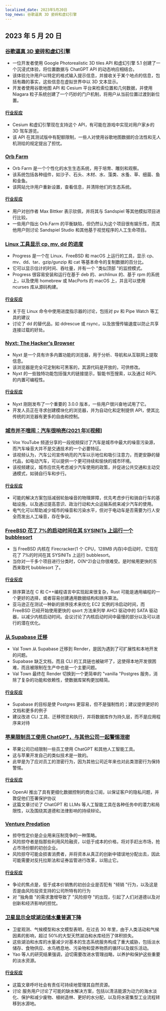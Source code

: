 ```yaml
---
localized_date: 2023年5月20日
top_news: 谷歌逼真 3D 瓷砖和虚幻引擎
---
```




<CallToAction />

<Steps>

## 2023 年 5 月 20 日

### [谷歌逼真 3D 瓷砖和虚幻引擎](https://nilsbakker.nl/portfolio/3d-tiles/)

- 一位开发者使用 Google Photorealistic 3D tiles API 和虚幻引擎 5.1 创建了一个沉浸式体验，将位置数据与 ChatGPT API 的动态响应相结合。
- 该体验允许用户以特定的格式输入提示信息，并接收关于某个地点的信息，包括有趣的事实，这些信息在虚拟世界中以 3D 文本显示。
- 开发者使用谷歌地图 API 和 Cesium 平台来检索位置和几何数据，并使用 Niagara 粒子系统创建了一个巧妙的门户机制，将用户从当前位置过渡到新位置。

#### [行业反应](http://news.ycombinator.com/item?id=36000631)

- Cesium 和虚幻引擎现在支持这个 API，有可能在游戏中实现对用户家乡的 3D 驾车游览。
- 该 API 在其测试版中有配额限制，一些人对使用谷歌地图数据的合法性和无人机测绘的规定提出了担忧。

### [Orb Farm](https://orb.farm/)

- Orb Farm 是一个个性化的水生生态系统，用于培育、雕刻和观察。
- 该系统包括各种组件，如沙子、石头、木材、水、藻类、水蚤、草、细菌、鱼和金鱼。
- 该网站允许用户重新设置，查看信息，并清除他们的生态系统。

#### [行业反应](http://news.ycombinator.com/item?id=35999835)

- 用户对创作者 Max Bittker 表示钦佩，并将其与 Sandspiel 等其他模拟项目进行比较。
- 一些用户指出 Orb.Farm 的平衡缺陷，但仍然认为这个项目很有娱乐性，而其他用户则讨论 Sandspiel Studio 和其他基于视觉程序的人工生命项目。

### [Linux 工具显示 cp, mv, dd 的进度](https://github.com/Xfennec/progress)

- Progress 是一个在 Linux、FreeBSD 和 macOS 上运行的工具，显示 cp、mv、dd、tar、gzip/gunzip 和 cat 等基本命令的复制数据的百分比。
- 它可以显示估计的时间、吞吐量，并有一个 "类似顶部 "的监控模式。
- Progress 很容易安装和运行在基于 deb 的、archlinux 的、基于 rpm 的系统上，以及使用 homebrew 或 MacPorts 的 macOS 上，并且可以使用 ncurses 库从源码构建。

#### [行业反应](http://news.ycombinator.com/item?id=36000407)

- 关于在 Linux 命令中使用进度指示器的讨论，包括对 pv 和 Pipe Watch 等工具的建议
- 讨论了 dd 的替代品，如 ddrescue 或 rsync，以及放慢传输速度以防止共享连接过载的好处。

### [Nyxt: The Hacker's Browser](https://nyxt.atlas.engineer/)

- Nyxt 是一个具有许多内置功能的浏览器，用于分析、导航和从互联网上提取信息。
- 该浏览器是完全可定制和可黑客的，其源代码是开放的，可供修改。
- Nyxt 的一些独特功能包括强大的链接提示，智能书签搜索，以及通过 REPL 的内置可编程性。

#### [行业反应](http://news.ycombinator.com/item?id=36006423)

- Nyxt 刚刚发布了一个重要的 3.0.0 版本，一些用户很兴奋地试用了它。
- 开发人员正在寻求创建模块化的浏览器，并为自动化和定制提供 API，使其比传统的浏览器有更多的自由和控制。

### [城市并不喧闹：汽车很响亮(2021 年)[视频]](https://www.youtube.com/watch?v=CTV-wwszGw8)

- Vox YouTube 频道分享的一段视频探讨了汽车是城市中最大的噪音污染源，而汽车噪音大并不是交通技术的一个必要特征。
- 该视频认为，汽车公司宣传响亮的汽车以示地位和吸引注意力，而更安静的替代品，如电动汽车，可以提供一个更可持续和愉快的城市环境。
- 该视频建议，城市应优先考虑减少汽车使用的政策，并促进公共交通和主动交通模式，如骑自行车和步行。

#### [行业反应](http://news.ycombinator.com/item?id=35999950)

- 可能的解决方案包括减弱轮胎噪音的物理屏障，优先考虑步行和骑自行车的基础设施，以及通过提高意识、政治行动和大众运输系统来减少汽车的使用。
- 电气化可以帮助减少城市的噪音和污染水平，但对于电动车是否需要为行人安全而发出人工噪音，存在争议。

### [FreeBSD 花了 7%的启动时间在其 SYSINITs 上运行一个 bubblesort](https://twitter.com/cperciva/status/1659558311920914432)

- 当 FreeBSD 内核在 Firecracker(1 个 CPU，128MB 内存)中启动时，它现在花了 7%的时间在其 SYSINITs 上运行 bubblesort。
- 当你对一千多个项目进行分类时，O(N^2)会让你很难受。是时候用更快的东西来取代 bubblesort 了。

#### [行业反应](http://news.ycombinator.com/item?id=36002574)

- 排序算法在 C 和 C++编程语言中实现起来很复杂，Rust 可能是通用编程的一个更好的选择，或者容易创建通用数据结构和排序算法。
- 亚马逊正在测试一种新的排序技术来优化 EC2 实例的冷启动时间，而 FreeBSD 已经开始使用更快的 qsort 方法来列举 AHCI 驱动中的 SATA 驱动器，以减少内核启动时间。会议讨论了内核启动时间中最慢的部分以及可以进行的潜在优化。

### [从 Supabase 迁移](https://blog.val.town/blog/migrating-from-supabase)

- Val Town 从 Supabase 迁移到 Render，是因为遇到了可扩展性和本地开发的问题。
- Supabase 缺乏文档，而且 CLI 的工具链也被破坏了，这使得本地开发很困难，而且被限制在生产中也是一个主要问题。
- Val Town 最终在 Render 切换到一个更简单的 "vanilla "Postgres 服务，消除了复杂的功能和依赖性，使数据库架构更加精简。

#### [行业反应](http://news.ycombinator.com/item?id=36004925)

- Supabase 的目标是使 Postgres 更容易，但不是强制性的；建议提供更好的文档和更多的例子
- 建议改进 CLI 工具、迁移预览和执行，并将数据库作为持久层，而不是应用程序来对待

### [苹果限制员工使用 ChatGPT，与其他公司一起警惕泄密](https://www.wsj.com/articles/apple-restricts-use-of-chatgpt-joining-other-companies-wary-of-leaks-d44d7d34)

- 苹果公司已经限制一些员工使用 ChatGPT 和其他人工智能工具。
- 这与苹果开发自己的类似技术是一致的。
- 此举是为了应对员工的泄密行为，因为其他公司近年来也对此类泄密行为保持警惕。

#### [行业反应](http://news.ycombinator.com/item?id=36000079)

- OpenAI 推出了具有更细化数据控制的商业订阅，以保证客户的隐私问题，并敦促他们签署保护协议
- 这篇文章讨论了 ChatGPT 和 LLMs 等人工智能工具在各种任务中的潜力和局限性，以及围绕其道德和法律影响的持续辩论。

### [Venture Predation](https://papers.ssrn.com/sol3/papers.cfm?abstract_id=4437360)

- 掠夺性定价是企业用来压制竞争的一种策略。
- 风险掠夺者是指那些利用风险融资，以低于成本的价格，将对手赶出市场，抢占市场份额的初创企业。
- 风险掠夺可能会损害消费者，并将资本从真正的创新中错误地分配出去，因此可能需要对反托拉斯法和证券监管进行改革，以阻止它。

#### [行业反应](http://news.ycombinator.com/item?id=36003096)

- 争论的焦点是，低于成本价销售的初创企业是否犯有 "倾销 "行为，以及这是否是由风险投资支持的公司所特有的行为
- 对 "独角兽 "的需求激增导致了 "风险掠夺 "的出现，引起了人们对道德以及对创新和经济影响的担忧。

### [卫星显示全球湖泊储水量普遍下降](https://www.science.org/doi/10.1126/science.abo2812)

- 卫星观测、气候模型和水文模型表明，在过去 30 年里，由于人类活动和气候因素的影响，超过 50%的大型天然湖泊和水库经历了体积损失。
- 这些湖泊和水库的水量减少对基本的生态系统服务构成了重大威胁，包括淡水储存、食物供应、水鸟栖息地、污染物和营养物质的循环以及娱乐活动。
- Yao 等人的研究结果强调，迫切需要改进水管理战略，以养护和保护这些重要的淡水资源。

#### [行业反应](http://news.ycombinator.com/item?id=35999438)

- 这篇文章呼吁社会有责任可持续地管理其自然资源。
- 讨论 服务用户讨论了可能的缺水解决方案，包括以清洁能源为动力的海水淡化、保护和减少废物、植树造林、更好的水分配，以及将水密集型工业流程转移到水源地。

</Steps>
